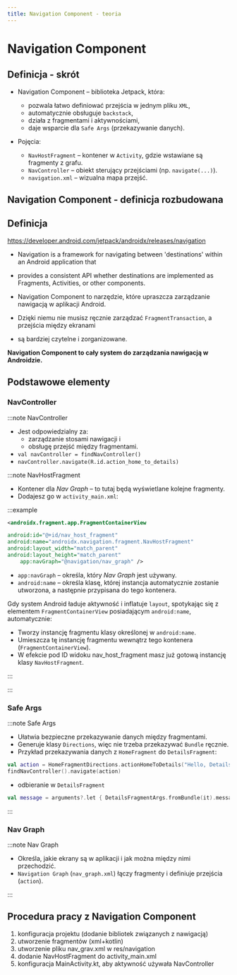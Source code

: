 ```yaml
---
title: Navigation Component - teoria
---
```


# Navigation Component

## Definicja - skrót

- Navigation Component – biblioteka Jetpack, która:
    - pozwala łatwo definiować przejścia w jednym pliku `XML`,
    - automatycznie obsługuje `backstack`,
    - działa z fragmentami i aktywnościami,
    - daje wsparcie dla `Safe Args` (przekazywanie danych).

- Pojęcia:
    - `NavHostFragment` – kontener w `Activity`, gdzie wstawiane są fragmenty z grafu.
    - `NavController` – obiekt sterujący przejściami (np. `navigate(...)`).
    - `navigation.xml` – wizualna mapa przejść.


## Navigation Component - definicja rozbudowana

## Definicja
https://developer.android.com/jetpack/androidx/releases/navigation
- Navigation is a framework for navigating between 'destinations' within an Android application that
- provides a consistent API whether destinations are implemented as Fragments, Activities, or other components.


- Navigation Component to narzędzie, które upraszcza zarządzanie nawigacją w aplikacji Android.
- Dzięki niemu nie musisz ręcznie zarządzać `FragmentTransaction`, a przejścia między ekranami
- są bardziej czytelne i zorganizowane.

**Navigation Component to cały system do zarządzania nawigacją w Androidzie.**

## Podstawowe elementy

### NavController
:::note NavController
- Jest odpowiedzialny za:
  - zarządzanie stosami nawigacji i
  - obsługę przejść między fragmentami.
- `val navController = findNavController()`
- `navController.navigate(R.id.action_home_to_details)`

:::note NavHostFragment
- Kontener dla *Nav Graph* – to tutaj będą wyświetlane kolejne fragmenty.
- Dodajesz go w `activity_main.xml`:

:::example
```xml
<androidx.fragment.app.FragmentContainerView

android:id="@+id/nav_host_fragment"
android:name="androidx.navigation.fragment.NavHostFragment"
android:layout_width="match_parent"
android:layout_height="match_parent"
    app:navGraph="@navigation/nav_graph" />
```
- `app:navGraph` – określa, który *Nav Graph* jest używany.
- `android:name` – określa klasę, której instancja automatycznie zostanie utworzona,
a następnie przypisana do tego kontenera.


Gdy system Android ładuje aktywność i inflatuje `layout`, spotykając się
z elementem `FragmentContainerView` posiadającym `android:name`, automatycznie:
- Tworzy instancję fragmentu klasy określonej w `android:name`.
- Umieszcza tę instancję fragmentu wewnątrz tego kontenera (`FragmentContainerView`).
- W efekcie pod ID widoku nav_host_fragment masz już gotową instancję klasy `NavHostFragment`.

:::


:::




### Safe Args
:::note Safe Args
- Ułatwia bezpieczne przekazywanie danych między fragmentami.
- Generuje klasy `Directions`, więc nie trzeba przekazywać `Bundle` ręcznie.
- Przykład przekazywania danych z `HomeFragment` do `DetailsFragment`:
```kotlin
val action = HomeFragmentDirections.actionHomeToDetails("Hello, Details!")
findNavController().navigate(action)
```
- odbieranie w `DetailsFragment`
```kotlin
val message = arguments?.let { DetailsFragmentArgs.fromBundle(it).message }
```

:::



### Nav Graph
:::note Nav Graph
- Określa, jakie ekrany są w aplikacji i jak można między nimi przechodzić.
- `Navigation Graph` (`nav_graph.xml`) łączy fragmenty i definiuje przejścia (`action`).

:::

## Procedura pracy z Navigation Component
1. konfiguracja projektu (dodanie bibliotek związanych z nawigacją)
2. utworzenie fragmentów (xml+kotlin)
3. utworzenie pliku nav_grav.xml w res/navigation
4. dodanie NavHostFragment do activity_main.xml
5. konfiguracja MainActivity.kt, aby aktywność używała NavController












